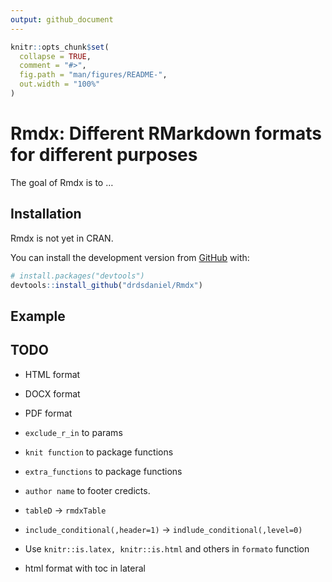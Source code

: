 ```yaml
---
output: github_document
---
```


<!-- README.md is generated from README.Rmd. Please edit that file -->

```r
knitr::opts_chunk$set(
  collapse = TRUE,
  comment = "#>",
  fig.path = "man/figures/README-",
  out.width = "100%"
)
```

# Rmdx: Different RMarkdown formats for different purposes

<!-- badges: start -->
<!-- badges: end -->

The goal of Rmdx is to ...

## Installation

Rmdx is not yet in CRAN.

<!-- You can install the released version of Rmdx from [CRAN](https://CRAN.R-project.org) with: -->

<!-- ``` r -->
<!-- install.packages("Rmdx") -->
<!-- ``` -->

You can install the development version from [GitHub](https://github.com/) with:

``` r
# install.packages("devtools")
devtools::install_github("drdsdaniel/Rmdx")
```
## Example

\TODO

## TODO

- HTML format

- DOCX format

- PDF format

- `exclude_r_in` to params

- `knit function` to package functions

- `extra_functions` to package functions

- `author name` to footer credicts.

<!-- Se puede hacer que el html del footer se genere dinámicamente en cada corrida y se guarde en un archivo temporal. De esa forma el nombre para los créditos se pasa como un argumento a la función generadora de los formatos html. -->
  
  - `tableD` -> `rmdxTable`

- `include_conditional(,header=1)` -> `indlude_conditional(,level=0)`

<!-- Level 0 para incluir texto normal en el documento de manera condicional. -->
  
  - Use `knitr::is.latex, knitr::is.html` and others in `formato` function
  
  - html format with toc in lateral



<!-- Es importante observar que todo el código del proyecto debe ser compatible con los formatos que quieras utilizar. -->
  

